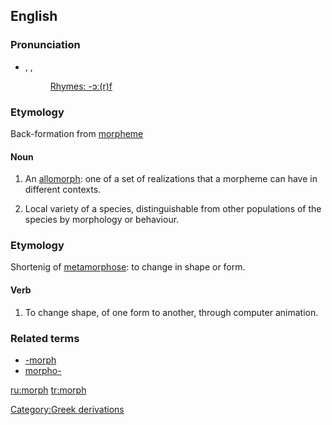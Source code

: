 {{see|morph-|-morph}}
{{wikipedia}}
==English==

===Pronunciation===
*{{AHD|mô(r)f}}, {{IPA|/mɔː(r)f/}}, {{SAMPA|/mO:(r)f/}}
*: [[Rhymes:English:-ɔː(r)f|Rhymes: -ɔː(r)f]]

===Etymology===
Back-formation from [[morpheme]]

====Noun====
{{en-noun}}

# {{linguistics}} An [[allomorph]]: one of a set of realizations that a morpheme can have in different contexts.
# {{biology}} Local variety of a species, distinguishable from other populations of the species by morphology or behaviour.

===Etymology===
Shortenig of [[metamorphose]]: to change in shape or form.

====Verb====
{{en-verb}}

# {{colloquial}} To change shape, of one form to another, through computer animation.

===Related terms===
*[[-morph]]
*[[morpho-]]

[[Category:Greek derivations]]

[[ru:morph]]
[[tr:morph]]